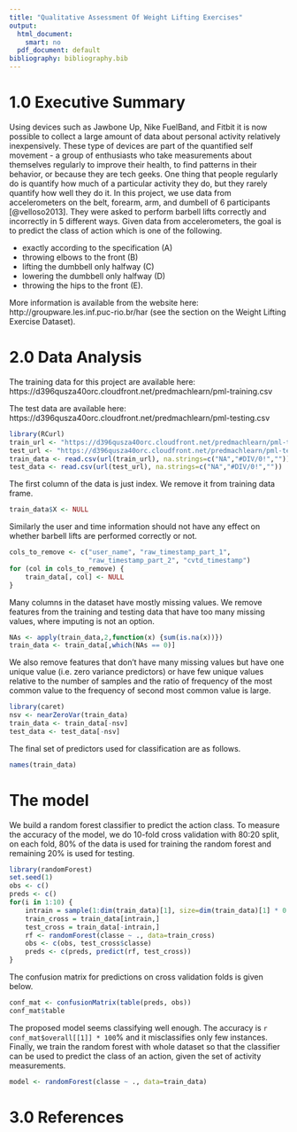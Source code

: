 ```yaml
---
title: "Qualitative Assessment Of Weight Lifting Exercises"
output:
  html_document:
    smart: no
  pdf_document: default
bibliography: bibliography.bib
---
```

# 1.0 Executive Summary

Using devices such as Jawbone Up, Nike FuelBand, and Fitbit it is now
possible to collect a large amount of data about personal activity relatively
inexpensively. These type of devices are part of the quantified self movement
- a group of enthusiasts who take measurements about themselves regularly to
improve their health, to find patterns in their behavior, or because they are
tech geeks. One thing that people regularly do is quantify how much of a
particular activity they do, but they rarely quantify how well they do it. In
this project, we use data from accelerometers on the belt,
forearm, arm, and dumbell of 6 participants [@velloso2013].
They were asked to perform barbell lifts correctly and incorrectly in 5
different ways. Given data from accelerometers, the goal is to predict the class
of action which is one of the following.

- exactly according to the specification (A)
- throwing elbows to the front (B)
- lifting the dumbbell only halfway (C)
- lowering the dumbbell only halfway (D)
- throwing the hips to the front (E).


More information is available from the website here: 
http://groupware.les.inf.puc-rio.br/har
(see the section on the Weight Lifting Exercise Dataset). 

# 2.0 Data Analysis

The training data for this project are available here: 
https://d396qusza40orc.cloudfront.net/predmachlearn/pml-training.csv

The test data are available here: 
https://d396qusza40orc.cloudfront.net/predmachlearn/pml-testing.csv

```r
library(RCurl)
train_url <- "https://d396qusza40orc.cloudfront.net/predmachlearn/pml-training.csv"
test_url <- "https://d396qusza40orc.cloudfront.net/predmachlearn/pml-testing.csv"
train_data <- read.csv(url(train_url), na.strings=c("NA","#DIV/0!",""))
test_data <- read.csv(url(test_url), na.strings=c("NA","#DIV/0!",""))
```

The first column of the data is just index. We remove it from training data
frame.
```r
train_data$X <- NULL
```

Similarly the user and time information should not have any effect on
whether barbell lifts are performed correctly or not.

```r
cols_to_remove <- c("user_name", "raw_timestamp_part_1",
                    "raw_timestamp_part_2", "cvtd_timestamp")
for (col in cols_to_remove) {
    train_data[, col] <- NULL
}
```

Many columns in the dataset have mostly missing values. We remove
features from the training and testing data that have too many missing
values, where imputing is not an option.

```r
NAs <- apply(train_data,2,function(x) {sum(is.na(x))})
train_data <- train_data[,which(NAs == 0)]
```

We also remove features that
don't have many missing values but have one unique value (i.e. zero
variance predictors) or have few unique values relative to the number
of samples and the ratio of frequency of the most common value to the
frequency of second most common value is large.

```r
library(caret)
nsv <- nearZeroVar(train_data)
train_data <- train_data[-nsv]
test_data <- test_data[-nsv]
```

The final set of predictors used for classification are as follows.

```r
names(train_data)
```

# The model

We build a random forest classifier to predict the action class. To measure
the accuracy of the model, we do 10-fold cross validation with 80:20 split, on
each fold, 80% of the data is used for training the random forest and remaining
20% is used for testing.

```r
library(randomForest)
set.seed(1)
obs <- c()
preds <- c()
for(i in 1:10) {
    intrain = sample(1:dim(train_data)[1], size=dim(train_data)[1] * 0.8, replace=F)
    train_cross = train_data[intrain,]
    test_cross = train_data[-intrain,]
    rf <- randomForest(classe ~ ., data=train_cross)
    obs <- c(obs, test_cross$classe)
    preds <- c(preds, predict(rf, test_cross))
}
```

The confusion matrix for predictions on cross validation folds is given below.

```r
conf_mat <- confusionMatrix(table(preds, obs))
conf_mat$table
```

The proposed model seems classifying well enough. The accuracy is 
`r conf_mat$overall[[1]] * 100`% and it misclassifies only few instances. 
Finally, we train the random forest
with whole dataset so that the classifier can be used to predict the class of
an action, given the set of activity measurements.

```r
model <- randomForest(classe ~ ., data=train_data)
```


# 3.0 References

